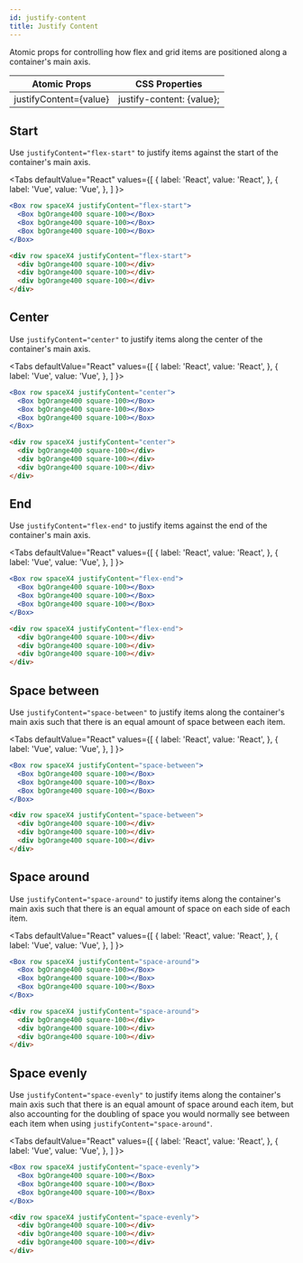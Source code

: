 ```yaml
---
id: justify-content
title: Justify Content
---
```



Atomic props for controlling how flex and grid items are positioned along a container's main axis.

| Atomic Props           | CSS Properties            |
| ---------------------- | ------------------------- |
| justifyContent={value} | justify-content: {value}; |

## Start

Use `justifyContent="flex-start"` to justify items against the start of the container's main axis.

<Tabs
defaultValue="React"
values={[
{ label: 'React', value: 'React', },
{ label: 'Vue', value: 'Vue', },
]
}>
<TabItem value="React">

```jsx live
<Box row spaceX4 justifyContent="flex-start">
  <Box bgOrange400 square-100></Box>
  <Box bgOrange400 square-100></Box>
  <Box bgOrange400 square-100></Box>
</Box>
```

</TabItem>
<TabItem value="Vue">

```html
<div row spaceX4 justifyContent="flex-start">
  <div bgOrange400 square-100></div>
  <div bgOrange400 square-100></div>
  <div bgOrange400 square-100></div>
</div>
```

</TabItem>
</Tabs>

## Center

Use `justifyContent="center"` to justify items along the center of the container's main axis.

<Tabs
defaultValue="React"
values={[
{ label: 'React', value: 'React', },
{ label: 'Vue', value: 'Vue', },
]
}>
<TabItem value="React">

```jsx live
<Box row spaceX4 justifyContent="center">
  <Box bgOrange400 square-100></Box>
  <Box bgOrange400 square-100></Box>
  <Box bgOrange400 square-100></Box>
</Box>
```

</TabItem>
<TabItem value="Vue">

```html
<div row spaceX4 justifyContent="center">
  <div bgOrange400 square-100></div>
  <div bgOrange400 square-100></div>
  <div bgOrange400 square-100></div>
</div>
```

</TabItem>
</Tabs>

## End

Use `justifyContent="flex-end"` to justify items against the end of the container's main axis.

<Tabs
defaultValue="React"
values={[
{ label: 'React', value: 'React', },
{ label: 'Vue', value: 'Vue', },
]
}>
<TabItem value="React">

```jsx live
<Box row spaceX4 justifyContent="flex-end">
  <Box bgOrange400 square-100></Box>
  <Box bgOrange400 square-100></Box>
  <Box bgOrange400 square-100></Box>
</Box>
```

</TabItem>
<TabItem value="Vue">

```html
<div row spaceX4 justifyContent="flex-end">
  <div bgOrange400 square-100></div>
  <div bgOrange400 square-100></div>
  <div bgOrange400 square-100></div>
</div>
```

</TabItem>
</Tabs>

## Space between

Use `justifyContent="space-between"` to justify items along the container's main axis such that there is an equal amount of space between each item.

<Tabs
defaultValue="React"
values={[
{ label: 'React', value: 'React', },
{ label: 'Vue', value: 'Vue', },
]
}>
<TabItem value="React">

```jsx live
<Box row spaceX4 justifyContent="space-between">
  <Box bgOrange400 square-100></Box>
  <Box bgOrange400 square-100></Box>
  <Box bgOrange400 square-100></Box>
</Box>
```

</TabItem>
<TabItem value="Vue">

```html
<div row spaceX4 justifyContent="space-between">
  <div bgOrange400 square-100></div>
  <div bgOrange400 square-100></div>
  <div bgOrange400 square-100></div>
</div>
```

</TabItem>
</Tabs>

## Space around

Use `justifyContent="space-around"` to justify items along the container's main axis such that there is an equal amount of space on each side of each item.

<Tabs
defaultValue="React"
values={[
{ label: 'React', value: 'React', },
{ label: 'Vue', value: 'Vue', },
]
}>
<TabItem value="React">

```jsx live
<Box row spaceX4 justifyContent="space-around">
  <Box bgOrange400 square-100></Box>
  <Box bgOrange400 square-100></Box>
  <Box bgOrange400 square-100></Box>
</Box>
```

</TabItem>
<TabItem value="Vue">

```html
<div row spaceX4 justifyContent="space-around">
  <div bgOrange400 square-100></div>
  <div bgOrange400 square-100></div>
  <div bgOrange400 square-100></div>
</div>
```

</TabItem>
</Tabs>

## Space evenly

Use `justifyContent="space-evenly"` to justify items along the container's main axis such that there is an equal amount of space around each item, but also accounting for the doubling of space you would normally see between each item when using `justifyContent="space-around"`.

<Tabs
defaultValue="React"
values={[
{ label: 'React', value: 'React', },
{ label: 'Vue', value: 'Vue', },
]
}>
<TabItem value="React">

```jsx live
<Box row spaceX4 justifyContent="space-evenly">
  <Box bgOrange400 square-100></Box>
  <Box bgOrange400 square-100></Box>
  <Box bgOrange400 square-100></Box>
</Box>
```

</TabItem>
<TabItem value="Vue">

```html
<div row spaceX4 justifyContent="space-evenly">
  <div bgOrange400 square-100></div>
  <div bgOrange400 square-100></div>
  <div bgOrange400 square-100></div>
</div>
```

</TabItem>
</Tabs>
